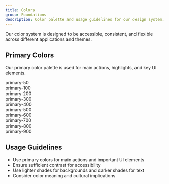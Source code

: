 ```yaml
---
title: Colors
group: Foundations
description: Color palette and usage guidelines for our design system.
---
```


Our color system is designed to be accessible, consistent, and flexible across different applications and themes.

## Primary Colors

Our primary color palette is used for main actions, highlights, and key UI elements.

<div class="grid grid-cols-1 md:grid-cols-2 gap-4 my-8">
  <div class="p-4 rounded-lg bg-primary-50 text-primary-900">primary-50</div>
  <div class="p-4 rounded-lg bg-primary-100 text-primary-900">primary-100</div>
  <div class="p-4 rounded-lg bg-primary-200 text-primary-900">primary-200</div>
  <div class="p-4 rounded-lg bg-primary-300 text-primary-900">primary-300</div>
  <div class="p-4 rounded-lg bg-primary-400 text-primary-900">primary-400</div>
  <div class="p-4 rounded-lg bg-primary-500 text-white">primary-500</div>
  <div class="p-4 rounded-lg bg-primary-600 text-white">primary-600</div>
  <div class="p-4 rounded-lg bg-primary-700 text-white">primary-700</div>
  <div class="p-4 rounded-lg bg-primary-800 text-white">primary-800</div>
  <div class="p-4 rounded-lg bg-primary-900 text-white">primary-900</div>
</div>

## Usage Guidelines

- Use primary colors for main actions and important UI elements
- Ensure sufficient contrast for accessibility
- Use lighter shades for backgrounds and darker shades for text
- Consider color meaning and cultural implications

